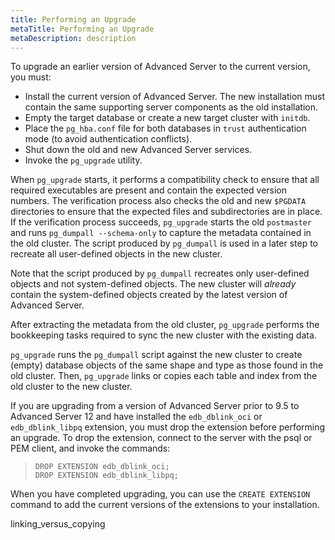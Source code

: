 ```yaml
---
title: Performing an Upgrade
metaTitle: Performing an Upgrade
metaDescription: description
---
```


To upgrade an earlier version of Advanced Server to the current version,
you must:

  - Install the current version of Advanced Server. The new installation
    must contain the same supporting server components as the old
    installation.
  - Empty the target database or create a new target cluster with
    `initdb`.
  - Place the `pg_hba.conf` file for both databases in `trust`
    authentication mode (to avoid authentication conflicts).
  - Shut down the old and new Advanced Server services.
  - Invoke the `pg_upgrade` utility.

When `pg_upgrade` starts, it performs a compatibility check to ensure
that all required executables are present and contain the expected
version numbers. The verification process also checks the old and new
`$PGDATA` directories to ensure that the expected files and
subdirectories are in place. If the verification process succeeds,
`pg_upgrade` starts the old `postmaster` and runs `pg_dumpall
--schema-only` to capture the metadata contained in the old cluster. The
script produced by `pg_dumpall` is used in a later step to recreate all
user-defined objects in the new cluster.

Note that the script produced by `pg_dumpall` recreates only
user-defined objects and not system-defined objects. The new cluster
will *already* contain the system-defined objects created by the latest
version of Advanced Server.

After extracting the metadata from the old cluster, `pg_upgrade`
performs the bookkeeping tasks required to sync the new cluster with the
existing data.

`pg_upgrade` runs the `pg_dumpall` script against the new cluster to
create (empty) database objects of the same shape and type as those
found in the old cluster. Then, `pg_upgrade` links or copies each table
and index from the old cluster to the new cluster.

If you are upgrading from a version of Advanced Server prior to 9.5 to
Advanced Server 12 and have installed the `edb_dblink_oci` or
`edb_dblink_libpq` extension, you must drop the extension before
performing an upgrade. To drop the extension, connect to the server with
the psql or PEM client, and invoke the commands:

> `DROP EXTENSION edb_dblink_oci;`  
> `DROP EXTENSION edb_dblink_libpq;`

When you have completed upgrading, you can use the `CREATE EXTENSION`
command to add the current versions of the extensions to your
installation.

<div class="toctree" data-maxdepth="3">

linking\_versus\_copying

</div>
